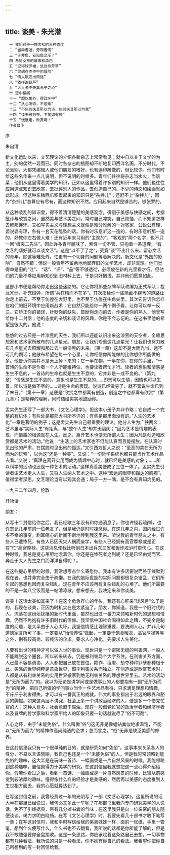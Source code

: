 ```yaml
---
---
---
```

title: 谈美 - 朱光潜
---


```
　一 我们对于一棵古松的三种态度
　二 “当局者迷，旁观者清”
　三 “子非鱼，安知鱼之乐？”
　四 希腊女神的雕像和血色
　五 “记得绿罗裙，处处怜芳草”
　六 “灵魂在杰作中的冒险”
　七 “情人眼底出西施”
　八 “依样画葫芦”
　九 “大人者不失其赤子之心”
　十 空中楼阁
　十一 “超以象外，得其环中”
　十二 “从心所欲，不逾矩”
　十三 “不似则失其所以为诗，似则失其所以为我”
　十四 “读书破万卷，下笔如有神”
　十五 “慢慢走，欣赏啊！”
　作者自传
```


序


朱自清

新文化运动以来，文艺理论的介绍各新杂志上常常看见；就中自以关于文学的为主，别的偶然一现而已。同时各杂志的插图却不断地复印西洋名画，不分时代，不论派别，大都凭编辑人或他们朋友的嗜好。也有选印雕像的，但比较少。他们有时给这些名作来一点儿说明，但不说明的时候多。青年们往往将杂志当水火，当饭菜；他们从这里得着美学的知识，正如从这里得着许多别的知识一样。他们也往往应用这点知识去欣赏，去批评别人的作品，去创造自己的。不少的诗文和绘画就如此形成。但这种东鳞西爪积累起来的知识只是“杂拌儿”；还赶不上“杂拌儿”，因为“杂拌儿”总算应有尽有，而这种知识不然。应用起来自然是够苦的，够张罗的。

从这种凌乱的知识里，得不着清清楚楚的美感观念。徘徊于美感与快感之间，考据批评与欣赏之间，自然美与艺术美之间，常时自己冲突，自己烦恼，而不知道怎样去解那连环。又如写实主义与理想主义就像是难分难解的一对冤家，公说公有理，婆说婆有理，各有一套天花乱坠的话。你有时乐意听这一造的，有时乐意听那一造的，好教你左右做人难！还有近年来习用的“主观的”、“客观的”两个名字，也不只一回“缠夹二先生”。因此许多青年腻味了，索性一切不管，只抱着一条道理，“有文艺的嗜好就可以谈文艺”。这是“以不了了之”，究竟“谈”不出什么来。留心文艺的青年，除这等难处外，怕更有一个切身的问题等着解决的。新文化是“外国的影响”，自然不错；但说一般青年不留余地地鄙弃旧的文学艺术，却非真理。他们觉得单是旧的“注”、 “话”、“评”、“品”等不够透彻，必须放在新的光里看才行。但他们的力量不够应用新知识到旧材料上去，于是只好搁浅，并非他们愿意如此。

这部小书便是帮助你走出这些迷路的。它让你将那些杂牌军队改编为正式军队；裁汰冗弱，补充械弹，所谓“兵在精而不在多”。其次指给你一些简截不绕弯的道路让你走上前去，不至于仿徨在大野里，也不至于仿徨在牛角尖里。其次它告诉你怎样在咱们的旧环境中应用新战术；它自然只能给你一两个例子看，让你可以举一反三。它矫正你的错误，针贬你的缺失，鼓励你走向前去。作者是你的熟人，他曾写给你十二封信；他的态度的亲切和谈话的风趣，你是不会忘记的。在这书里他的希望是很大的，他说：

悠悠的过去只是一片漆黑的天空，我们所以还能认识出来这漆黑的天空者，全赖思想家和艺术家所散布的几点星光。朋友，让我们珍重这几点星光！让我们也努力散布几点星光去照耀和那过去一般漆黑的未来。（第一章）这却不是大而光当、远不可几的例话；他散布希望在每一个心里，让你相信你所能做的比你想你所能做的多。他告诉你美并不是天上掉下来的；它一半在物，一半在你，在你的手里，“一首诗的生命不是作者一个人所能维持住，也要读者帮忙才行。读者的想象和情感是生生不息的，一首诗的生命也就是生生不息的，它并非是一成不变的。”（第九章）“情感是生生不息的，意象也是生生不息的……即景可以生情，因情也可以生景。所以诗是做不尽的……诗是生命的表现。说诗已经做穷了，就不膏说生命已到了末日。”（第十一章）这便是“欣赏之中都寓有创造，创造之中也都寓有欣赏”（第九章）；是精粹的理解，同时结结实实地鼓励你。

孟实先生还写了一部大书，《文艺心理学》。但这本小册子并非节略；它自成一个完整的有机体；有些处是那部大书所不详的；有些是那里面没有的。”人生的艺术化”一章是著明的例子；这是孟实先生自己最重要的理论。他分人生为广狭两义：艺术虽与“实际人生”有距离，与“整个人生”却并无隔阂；“因为艺术是情趣的表现，而情趣的根源就在人生。反之，离开艺术也便无所谓人生；因为凡是创造和欣赏都是艺术的活动。”他说：“生活上的艺术家也不但能认真而且能摆脱。在认真时见出他的严肃，在摆脱时见出他的豁达。”又引西方哲人之说：“至高的美在无所为而为的玩索”，以为这“还是一种美”。又说：“一切哲学系统也都只能当作艺术作品去看。”又说：“真理在离开实用而成为情趣中心时，就已经是美感的对象；……所以科学的活动也还是一种艺术的活动。”这样真善美便成了三位一体了。孟实先生引读者由艺术走人人生，又将人生纳人艺术之中。这种“宏远的眼界和豁达的胸襟”，值得学者深思。文艺理论当有以观其会通；局于一方一隅，是不会有真知灼见的。

一九三二年四月，伦敦





开场话


朋友：

从写十二封信给你之后，我已经歇三年没有和你通消息了。你也许怪我疏j懒，也许忘记几年前的一位老友了，但是我仍是时时挂念你。在这几年之内，国内经过许多不幸的事变，刺耳痛心的新闻不断地传到我这里来。听说我的青年朋友之中，有些人已遭惨死，有些人已因天灾人祸而废学，有些人已经拥有高官厚禄或是正在”忙“高官厚禄。这些消息使我比听到日本出兵东三省和轰炸淞沪时更伤心。在这种时候，我总是提心吊胆地念着你。你还是在惨死者之列呢？还是已经由党而官、奔走于大人先生之门而洋洋自得呢？。

在这些提心吊胆的时候，我常想写点什么寄慰你。我本有许多话要说而终于缄默到现在者，也并非完全由于疏懒。在我的脑际盘旋的实际问题都很复杂错乱，它们所引起的感想也因而复杂错乱。现在青年不应该再有复杂错乱的心境了。他们所需要的不是一盆八宝饭而是一帖清凉散。想来想去，我决定来和你谈美。

谈美！这话太突如其来了！在这个危急存亡的年头，我还有心肝来”谈风月“么了是的，我现在谈美，正因为时机实在是太紧迫了。朋友，你知道，我是一个旧时代的人，流落在这纷坛扰攘的新时代里面，虽然也出过一番力来领略新时代的思想和情趣，仍然不免抱有许多旧时代的信仰。我坚信中国社会闹得如此之糟，不完全是制度的问题，是大半由于人心太坏。我坚信情感比理智重要，要洗刷人心，并非几句道德家言所可了事，一定要从”怡情养性“做起，一定要于饱食暖衣、高官厚禄等等之外，别有较高尚、较纯洁的企求。要求人心净化，先要求人生美化。

人要有出世的精神才可以做人世的事业。现世只是一个密密无缝的利害网，一般人不能跳脱这个圈套，所以转来转去，仍是被利害两个大字系住。在利害关系方面，人已最不容易调协，人人都把自己放在首位，欺诈、凌虐、劫夺种种罪孽都种根于此。美感的世界纯粹是意象世界，超乎利害关系而独立。在创造或是欣赏艺术时，人都是从有利害关系的实用世界搬家到绝无利害关系的理想世界里去。艺术的活动是”无所为而为“的。我以为无论是讲学问或是做事业的人都要抱有一副”无所为而为“的精神，把自己所做的学问事业当作一件艺术品看待，只求满足理想和情趣，不斤斤于利害得失，才可以有一番真正的成就。伟大的事业都出于宏远的眼界和豁达的胸襟。如果这两层不讲究，社会上多一个讲政治经济的人，便是多一个借党忙官的人；这种人愈多，社会愈趋于腐浊。现在一般借党忙官的政治学者和经济学者以及冒牌的哲学家和科学家所给人的印象只要一句话就说尽了”俗不可耐“。

人心之坏，由于”未能免俗“。什么叫做”俗勺这无非是像蛆钻粪似地求温饱，不能以“无所为而为”的精神作高尚纯洁的企求；总而言之，“俗”无非是缺乏美感的修养。

在这封信里我只有一个很单纯的目的，就是研究如何“免俗”。这事本来关系各人的性分，不易以言语晓喻，我自己也还是一个“未能免俗”的人，但是我时常领略到能免俗的趣味，这大半是在玩味一首诗、一幅画或是一片自然风景的时候。我能领略到这种趣味，自信颇得力于美学的研究。在这封信里我就想把这一点心得介绍给你。假若你看过之后，看到一首诗、一幅画或是一片自然风景的时候，比较从前感觉到较浓厚的趣味，懂得像什么样的经验才是美感的，然后再以美感的态度推到人生世相方面去，我的心愿就算达到了。

在写这封信之前，我曾经费过一年的光阴写了一部《文艺心理学》。这里所说的话大半在那里已经说过，我何必又多此一举呢？在那部书里我向专门研究美学的人说话，免不了引经据典，带有几分掉书囊的气味；在这里我只是向一位亲密的朋友随便谈谈，竭力求明白晓畅。在写《文艺心理学》时，我要先看几十部书才敢下笔写一章；在写这封信时，我和平时写信给我的弟弟妹妹一样，面前一张纸，手里一管笔，想到什么便写什么，什么书也不去翻看，我所说的话都是你所能了解的，但是我不敢勉强要你全盘接收。这是一条思路，你应该趁着这条路自己去想。一切事物都有几种看法，我所说的只是一种看法，你不妨有你自己的看法。我希望你把你自己所想到的写一封回信给我。